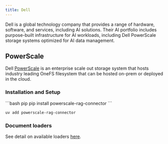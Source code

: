 ```yaml
---
title: Dell
---
```


Dell is a global technology company that provides a range of hardware, software, and
services, including AI solutions. Their AI portfolio includes purpose-built
infrastructure for AI workloads, including Dell PowerScale storage systems optimized
for AI data management.

## PowerScale

Dell [PowerScale](https://www.dell.com/en-us/shop/powerscale-family/sf/powerscale) is
an enterprise scale out storage system that hosts industry leading OneFS filesystem
that can be hosted on-prem or deployed in the cloud.

### Installation and Setup

<CodeGroup>
```bash pip
pip install powerscale-rag-connector
```

```bash uv
uv add powerscale-rag-connector
```
</CodeGroup>

### Document loaders

See detail on available loaders [here](/oss/integrations/document_loaders/powerscale).

